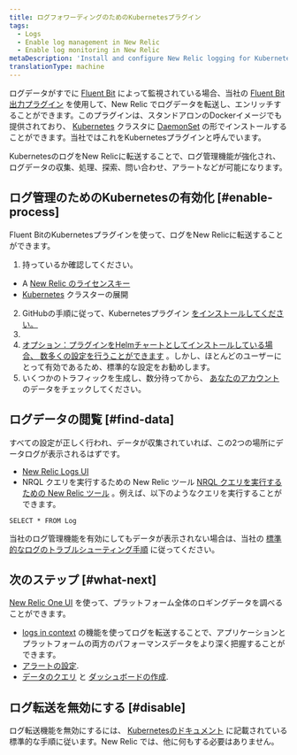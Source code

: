 ```yaml
---
title: ログフォワーディングのためのKubernetesプラグイン
tags:
  - Logs
  - Enable log management in New Relic
  - Enable log monitoring in New Relic
metaDescription: 'Install and configure New Relic logging for Kubernetes, so you can use enhanced log management capabilities.'
translationType: machine
---
```


ログデータがすでに [Fluent Bit](https://fluentbit.io/) によって監視されている場合、当社の [Fluent Bit 出力プラグイン](https://github.com/newrelic/newrelic-fluent-bit-output) を使用して、New Relic でログデータを転送し、エンリッチすることができます。このプラグインは、スタンドアロンのDockerイメージでも提供されており、 [Kubernetes](https://kubernetes.io/) クラスタに [DaemonSet](https://kubernetes.io/docs/concepts/workloads/controllers/daemonset/) の形でインストールすることができます。当社ではこれをKubernetesプラグインと呼んでいます。

KubernetesのログをNew Relicに転送することで、ログ管理機能が強化され、ログデータの収集、処理、探索、問い合わせ、アラートなどが可能になります。

## ログ管理のためのKubernetesの有効化 [#enable-process]

Fluent BitのKubernetesプラグインを使って、ログをNew Relicに転送することができます。

1. 持っているか確認してください。

* A [New Relic のライセンスキー](/docs/apis/intro-apis/new-relic-api-keys/#ingest-license-key)
* [Kubernetes](https://kubernetes.io/docs/setup/) クラスターの展開

2. GitHubの手順に従って、Kubernetesプラグイン [をインストールしてください。](https://github.com/newrelic/helm-charts/tree/master/charts/newrelic-logging#installation)
3. [](https://github.com/newrelic/helm-charts/tree/master/charts/newrelic-logging#installation)
4. [オプション：プラグインをHelmチャートとしてインストールしている場合、 ](https://github.com/newrelic/helm-charts/tree/master/charts/newrelic-logging#installation)[数多くの設定を行うことができます](https://github.com/newrelic/helm-charts/tree/master/charts/newrelic-logging#configuration) 。しかし、ほとんどのユーザーにとって有効であるため、標準的な設定をお勧めします。
5. いくつかのトラフィックを生成し、数分待ってから、 [あなたのアカウント](#find-data) のデータをチェックしてください。

## ログデータの閲覧 [#find-data]

すべての設定が正しく行われ、データが収集されていれば、この2つの場所にデータログが表示されるはずです。

* [New Relic Logs UI](https://one.newrelic.com/launcher/logger.log-launcher)
* NRQL クエリを実行するための New Relic ツール [NRQL クエリを実行するための New Relic ツール](/docs/chart-builder/use-chart-builder/choose-data/use-advanced-nrql-mode-specify-data) 。例えば、以下のようなクエリを実行することができます。

```
SELECT * FROM Log
```

当社のログ管理機能を有効にしてもデータが表示されない場合は、当社の [標準的なログのトラブルシューティング手順](/docs/logs/log-management/troubleshooting/no-log-data-appears-ui/) に従ってください。

## 次のステップ [#what-next]

[New Relic One UI](/docs/logs/log-management/ui-data/use-logs-ui/) を使って、プラットフォーム全体のロギングデータを調べることができます。

* [logs in context](/docs/logs/enable-log-management-new-relic/configure-logs-context/configure-logs-context-apm-agents/) の機能を使ってログを転送することで、アプリケーションとプラットフォームの両方のパフォーマンスデータをより深く把握することができます。
* [アラートの設定](/docs/alerts-applied-intelligence/new-relic-alerts/alert-conditions/create-alert-conditions/).
* [データのクエリ](/docs/query-your-data/explore-query-data/get-started/introduction-querying-new-relic-data/) と [ダッシュボードの作成](/docs/query-your-data/explore-query-data/dashboards/introduction-dashboards/).

## ログ転送を無効にする [#disable]

ログ転送機能を無効にするには、 [Kubernetesのドキュメント](https://github.com/newrelic/helm-charts/tree/master/charts/newrelic-logging#installation) に記載されている標準的な手順に従います。New Relic では、他に何もする必要はありません。